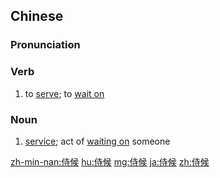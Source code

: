 ==Chinese==
{{zh-forms}}

===Pronunciation===
{{zh-pron
|m=shìhòu
|c=si6 hau6
|mn=qz:sīr-hiō/xm,zz:sū-hāu/zz:sī-hāu
|cat=v,n
}}

===Verb===
{{zh-verb}}

# to [[serve]]; to [[wait on]]

===Noun===
{{zh-noun}}

# [[service]]; act of [[wait on|waiting on]] someone

{{zh-cat|Advanced}}

[[zh-min-nan:侍候]]
[[hu:侍候]]
[[mg:侍候]]
[[ja:侍候]]
[[zh:侍候]]